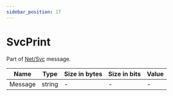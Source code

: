 ```yaml
---
sidebar_position: 17
---
```


# SvcPrint

Part of [Net/Svc](../netsvc) message.

<!-- @dem-gen-begin:SvcPrint -->
| Name | Type | Size in bytes | Size in bits | Value |
| --- | --- | --- | --- | --- |
| Message | string | - | - | - |

<!-- @dem-gen-end:SvcPrint -->
